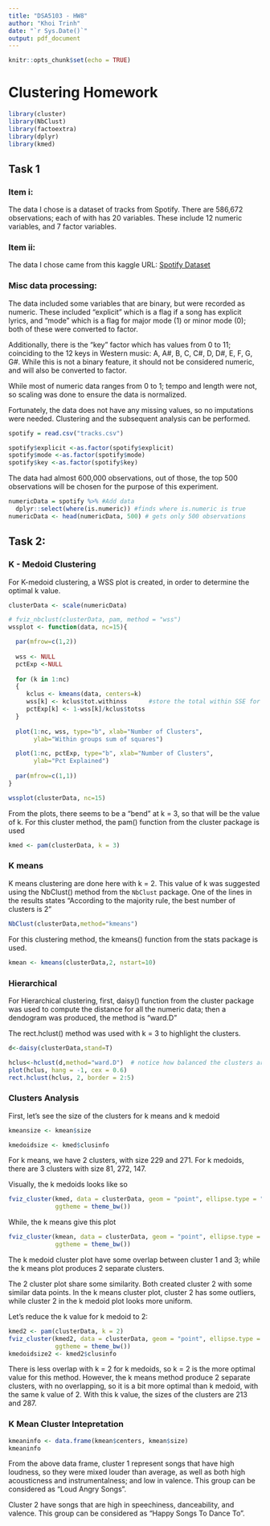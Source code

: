 ```yaml
---
title: "DSA5103 - HW8"
author: "Khoi Trinh"
date: "`r Sys.Date()`"
output: pdf_document
---
```


```r
knitr::opts_chunk$set(echo = TRUE)
```

# Clustering Homework

```r
library(cluster)
library(NbClust)
library(factoextra)
library(dplyr)
library(kmed)
```

## Task 1

### Item i:

The data I chose is a dataset of tracks from Spotify. There are 586,672 observations; each of with has 20 variables. These include 12 numeric variables, and 7 factor variables. 

### Item ii:
The data I chose came from this kaggle URL:
[Spotify Dataset](https://www.kaggle.com/datasets/lehaknarnauli/spotify-datasets?select=tracks.csv)

### Misc data processing:

The data included some variables that are binary, but were recorded as numeric. These included "explicit" which is a flag if a song has explicit lyrics, and "mode" which is a flag for major mode (1) or minor mode (0); both of these were converted to factor.

Additionally, there is the "key" factor which has values from 0 to 11; coinciding to the 12 keys in Western music: A, A#, B, C, C#, D, D#, E, F, G, G#. While this is not a binary feature, it should not be considered numeric, and will also be converted to factor.

While most of numeric data ranges from 0 to 1; tempo and length were not, so scaling was done to ensure the data is normalized.

Fortunately, the data does not have any missing values, so no imputations were needed. Clustering and the subsequent analysis can be performed.

```r
spotify = read.csv("tracks.csv")

spotify$explicit <-as.factor(spotify$explicit)
spotify$mode <-as.factor(spotify$mode)
spotify$key <-as.factor(spotify$key)
```

The data had almost 600,000 observations, out of those, the top 500 observations will be chosen for the purpose of this experiment.

```r
numericData = spotify %>% #Add data
  dplyr::select(where(is.numeric)) #finds where is.numeric is true
numericData <- head(numericData, 500) # gets only 500 observations
```

## Task 2:

### K - Medoid Clustering

For K-medoid clustering, a WSS plot is created, in order to determine the optimal k value.

```r
clusterData <- scale(numericData)
```

```r
# fviz_nbclust(clusterData, pam, method = "wss")
wssplot <- function(data, nc=15){                    

  par(mfrow=c(1,2))
  
  wss <- NULL  
  pctExp <-NULL
  
  for (k in 1:nc)
  {
     kclus <- kmeans(data, centers=k)
     wss[k] <- kclus$tot.withinss      #store the total within SSE for given k
     pctExp[k] <- 1-wss[k]/kclus$totss
  }
  
  plot(1:nc, wss, type="b", xlab="Number of Clusters",
       ylab="Within groups sum of squares")

  plot(1:nc, pctExp, type="b", xlab="Number of Clusters",
       ylab="Pct Explained")
  
  par(mfrow=c(1,1))
}

```

```r
wssplot(clusterData, nc=15)
```

From the plots, there seems to be a "bend" at k = 3, so that will be the value of k. For this cluster method, the pam() function from the cluster package is used

```r
kmed <- pam(clusterData, k = 3)
```
### K means

K means clustering are done here with k = 2. This value of k was suggested using the NbClust() method from the `NbClust` package. One of the lines in the results states "According to the majority rule, the best number of clusters is  2"

```r
NbClust(clusterData,method="kmeans")
```

For this clustering method, the kmeans() function from the stats package is used.

```r
kmean <- kmeans(clusterData,2, nstart=10)
```

### Hierarchical

For Hierarchical clustering, first, daisy() function from the cluster package was used to compute the distance for all the numeric data; then a dendogram was produced, the method is "ward.D"

The rect.hclust() method was used with k = 3 to highlight the clusters.

```r
d<-daisy(clusterData,stand=T)

hclus<-hclust(d,method="ward.D")  # notice how balanced the clusters are
plot(hclus, hang = -1, cex = 0.6)
rect.hclust(hclus, 2, border = 2:5)
```

### Clusters Analysis

First, let's see the size of the clusters for k means and k medoid

```r
kmeansize <- kmean$size

kmedoidsize <- kmed$clusinfo
```

For k means, we have 2 clusters, with size 229 and 271. For k medoids, there are 3 clusters with size 81, 272, 147.

Visually, the k medoids looks like so

```r
fviz_cluster(kmed, data = clusterData, geom = "point", ellipse.type = "convex", 
             ggtheme = theme_bw())
```

While, the k means give this plot

```r
fviz_cluster(kmean, data = clusterData, geom = "point", ellipse.type = "convex", 
             ggtheme = theme_bw())
```

The k medoid cluster plot have some overlap between cluster 1 and 3; while the k means plot produces 2 separate clusters.

The 2 cluster plot share some similarity. Both created cluster 2 with some similar data points. In the k means cluster plot, cluster 2 has some outliers, while cluster 2 in the k medoid plot looks more uniform. 

Let's reduce the k value for k medoid to 2:

```r
kmed2 <- pam(clusterData, k = 2)
fviz_cluster(kmed2, data = clusterData, geom = "point", ellipse.type = "convex", 
             ggtheme = theme_bw())
kmedoidsize2 <- kmed2$clusinfo
```
There is less overlap with k = 2 for k medoids, so k = 2 is the more optimal value for this method. However, the k means method produce 2 separate clusters, with no overlapping, so it is a bit more optimal than k medoid, with the same k value of 2. With this k value, the sizes of the clusters are 213 and 287.

### K Mean Cluster Intepretation

```r
kmeaninfo <- data.frame(kmean$centers, kmean$size)
kmeaninfo
```

From the above data frame, cluster 1 represent songs that have high loudness, so they were mixed louder than average, as well as both high acousticness and instrumentalness; and low in valence. This group can be considered as "Loud Angry Songs".

Cluster 2 have songs that are high in speechiness, danceability, and valence. This group can be considered as "Happy Songs To Dance To".